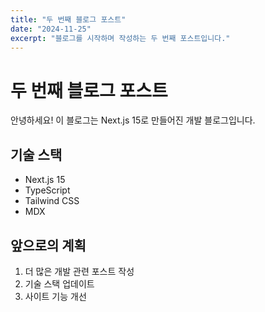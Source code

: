 ```yaml
---
title: "두 번째 블로그 포스트"
date: "2024-11-25"
excerpt: "블로그를 시작하며 작성하는 두 번째 포스트입니다."
---
```


# 두 번째 블로그 포스트

안녕하세요! 이 블로그는 Next.js 15로 만들어진 개발 블로그입니다.

## 기술 스택

- Next.js 15
- TypeScript
- Tailwind CSS
- MDX

## 앞으로의 계획

1. 더 많은 개발 관련 포스트 작성
2. 기술 스택 업데이트
3. 사이트 기능 개선
